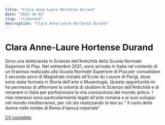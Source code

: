 ```yaml
---
title: "Clara Anne-Laure Hortense Durand"
date: "2023-10-01"
slug: "it/durand"
description: "Clara Anne-Laure Hortense Durand"
---
```


# Clara Anne-Laure Hortense Durand

Sono una dottoranda in Scienze dell'Antichità della Scuola Normale Superiore di Pisa. Nel
settembre 2021, sono arrivata in Italia nel contesto di un Erasmus realizzato alla Scuola
Normale Superiore di Pisa per convalidare il secondo anno di Magistrale iniziato all'Ecole
du Louvre di Parigi, dove sono stata formata in Storia dell'arte e Museologia. Questa
opportunità mi ha permesso di affermare la volontà di studiare le Scienze dell'Antichità e
di rimanere in Italia per perfezionare la mia conoscenza del mondo antico. I miei interessi
sono particolarmente legati all'arte romana e ai suoi sviluppi nel mondo mediterraneo,
per ciò sto realizzando la tesi su " Il ruolo delle donne nelle tombe di Roma d'epoca
imperiale"

<a href="CV_Durand" target="_blank">
  CV completo
</a>
